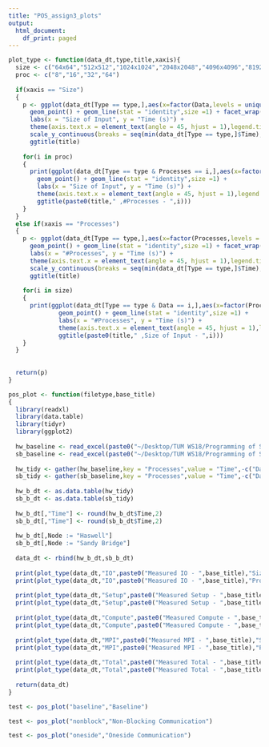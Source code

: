 ```yaml
---
title: "POS_assign3_plots"
output:
  html_document:
    df_print: paged
---
```


```r
plot_type <- function(data_dt,type,title,xaxis){
  size <- c("64x64","512x512","1024x1024","2048x2048","4096x4096","8192x8192")
  proc <- c("8","16","32","64")
  
  if(xaxis == "Size")
  {
    p <- ggplot(data_dt[Type == type,],aes(x=factor(Data,levels = unique(Data)),y=Time,group = Node,colour = Node)) + 
      geom_point() + geom_line(stat = "identity",size =1) + facet_wrap(~factor(Processes,levels = unique(Processes))) +
      labs(x = "Size of Input", y = "Time (s)") + 
      theme(axis.text.x = element_text(angle = 45, hjust = 1),legend.title = element_blank()) + 
      scale_y_continuous(breaks = seq(min(data_dt[Type == type,]$Time),max(data_dt[Type == type,]$Time) + 5,by=5)) +
      ggtitle(title)
    
    for(i in proc)
    {
      print(ggplot(data_dt[Type == type & Processes == i,],aes(x=factor(Data,levels = unique(Data)),y=Time,group = Node,colour = Node)) + 
        geom_point() + geom_line(stat = "identity",size =1) +
        labs(x = "Size of Input", y = "Time (s)") + 
        theme(axis.text.x = element_text(angle = 45, hjust = 1),legend.title = element_blank()) + 
        ggtitle(paste0(title," ,#Processes - ",i)))
    }
  }
  else if(xaxis == "Processes")
  {
    p <- ggplot(data_dt[Type == type,],aes(x=factor(Processes,levels = unique(Processes)),y=Time,group = Node,colour = Node)) + 
      geom_point() + geom_line(stat = "identity",size =1) + facet_wrap(~factor(Data,levels = unique(Data))) +
      labs(x = "#Processes", y = "Time (s)") + 
      theme(axis.text.x = element_text(angle = 45, hjust = 1),legend.title = element_blank()) + 
      scale_y_continuous(breaks = seq(min(data_dt[Type == type,]$Time),max(data_dt[Type == type,]$Time) + 5,by=5)) +
      ggtitle(title)
    
    for(i in size)
    {
      print(ggplot(data_dt[Type == type & Data == i,],aes(x=factor(Processes,levels = unique(Processes)),y=Time,group = Node,colour = Node)) + 
              geom_point() + geom_line(stat = "identity",size =1) +
              labs(x = "#Processes", y = "Time (s)") + 
              theme(axis.text.x = element_text(angle = 45, hjust = 1),legend.title = element_blank()) + 
              ggtitle(paste0(title," ,Size of Input - ",i)))
    }
  }
  
  
  return(p)
}

pos_plot <- function(filetype,base_title)
{
  library(readxl)
  library(data.table)
  library(tidyr)
  library(ggplot2)
  
  hw_baseline <- read_excel(paste0("~/Desktop/TUM WS18/Programming of Supercomputer/Assignment3/results/plot/hw_",filetype,".xlsx"),col_names = T)
  sb_baseline <- read_excel(paste0("~/Desktop/TUM WS18/Programming of Supercomputer/Assignment3/results/plot/sb_",filetype,".xlsx"),col_names = T)
  
  hw_tidy <- gather(hw_baseline,key = "Processes",value = "Time",-c("Data","Type"))
  sb_tidy <- gather(sb_baseline,key = "Processes",value = "Time",-c("Data","Type"))
  
  hw_b_dt <- as.data.table(hw_tidy)
  sb_b_dt <- as.data.table(sb_tidy)
  
  hw_b_dt[,"Time"] <- round(hw_b_dt$Time,2)
  sb_b_dt[,"Time"] <- round(sb_b_dt$Time,2)
  
  hw_b_dt[,Node := "Haswell"]
  sb_b_dt[,Node := "Sandy Bridge"]
  
  data_dt <- rbind(hw_b_dt,sb_b_dt)
  
  print(plot_type(data_dt,"IO",paste0("Measured IO - ",base_title),"Size"))
  print(plot_type(data_dt,"IO",paste0("Measured IO - ",base_title),"Processes"))
  
  print(plot_type(data_dt,"Setup",paste0("Measured Setup - ",base_title),"Size"))
  print(plot_type(data_dt,"Setup",paste0("Measured Setup - ",base_title),"Processes"))
  
  print(plot_type(data_dt,"Compute",paste0("Measured Compute - ",base_title),"Size"))
  print(plot_type(data_dt,"Compute",paste0("Measured Compute - ",base_title),"Processes"))
  
  print(plot_type(data_dt,"MPI",paste0("Measured MPI - ",base_title),"Size"))
  print(plot_type(data_dt,"MPI",paste0("Measured MPI - ",base_title),"Processes"))
  
  print(plot_type(data_dt,"Total",paste0("Measured Total - ",base_title),"Size"))
  print(plot_type(data_dt,"Total",paste0("Measured Total - ",base_title),"Processes"))
  
  return(data_dt)
}
```

```r
test <- pos_plot("baseline","Baseline")
```

```r
test <- pos_plot("nonblock","Non-Blocking Communication")
```

```r
test <- pos_plot("oneside","Oneside Communication")
```
